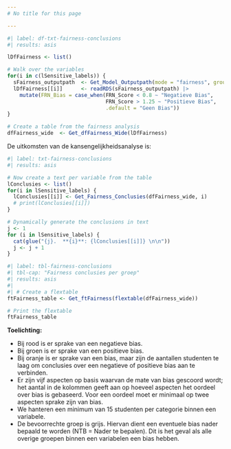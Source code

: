 ```yaml
---
# No title for this page

---
```


```r
#| label: df-txt-fairness-conclusions
#| results: asis

lDfFairness <- list()

# Walk over the variables
for(i in c(lSensitive_labels)) {
  sFairness_outputpath  <- Get_Model_Outputpath(mode = "fairness", group = i)
  lDfFairness[[i]]      <- readRDS(sFairness_outputpath) |> 
    mutate(FRN_Bias = case_when(FRN_Score < 0.8 ~ "Negatieve Bias",
                                FRN_Score > 1.25 ~ "Positieve Bias", 
                                .default = "Geen Bias")) 
}

# Create a table from the fairness analysis
dfFairness_wide  <- Get_dfFairness_Wide(lDfFairness)

```

De uitkomsten van de kansengelijkheidsanalyse is:

<!-- Tekstuele samenvatting -->

```r
#| label: txt-fairness-conclusions
#| results: asis

# Now create a text per variable from the table
lConclusies <- list()
for(i in lSensitive_labels) {
  lConclusies[[i]] <- Get_Fairness_Conclusies(dfFairness_wide, i)
  # print(lConclusies[[i]])
}

# Dynamically generate the conclusions in text
j <- 1
for (i in lSensitive_labels) {
  cat(glue("{j}.  **{i}**: {lConclusies[[i]]} \n\n"))
  j <- j + 1
}

```

<!-- Tabel samenvatting -->

```r
#| label: tbl-fairness-conclusions
#| tbl-cap: "Fairness conclusies per groep"
#| results: asis
#| 
#| # Create a flextable
ftFairness_table <- Get_ftFairness(flextable(dfFairness_wide))

# Print the flextable
ftFairness_table
```

**Toelichting:**

-   Bij rood is er sprake van een negatieve bias.
-   Bij groen is er sprake van een positieve bias.
-   Bij oranje is er sprake van een bias, maar zijn de aantallen studenten te laag om conclusies over een negatieve of positieve bias aan te verbinden. 
-   Er zijn vijf aspecten op basis waarvan de mate van bias gescoord wordt; het aantal in de kolommen geeft aan op hoeveel aspecten het oordeel over bias is gebaseerd. Voor een oordeel moet er minimaal op twee aspecten sprake zijn van bias.
-   We hanteren een minimum van 15 studenten per categorie binnen een variabele.
-   De bevoorrechte groep is grijs. Hiervan dient een eventuele bias nader bepaald te worden (NTB = Nader te bepalen). Dit is het geval als alle overige groepen binnen een variabelen een bias hebben.

